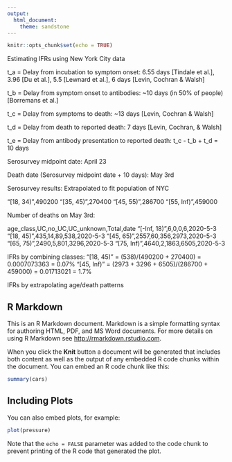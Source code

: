 ```yaml
---
output: 
  html_document:
    theme: sandstone
---
```


```r
knitr::opts_chunk$set(echo = TRUE)
```

Estimating IFRs using New York City data

t_a = Delay from incubation to symptom onset: 6.55 days [Tindale et al.], 3.96 [Du et al.], 5.5 [Lewnard et al.], 6 days [Levin, Cochran & Walsh]

t_b = Delay from symptom onset to antibodies: ~10 days (in 50% of people) [Borremans et al.]

t_c = Delay from symptoms to death: ~13 days [Levin, Cochran & Walsh]

t_d = Delay from death to reported death: 7 days [Levin, Cochran, & Walsh]

t_e = Delay from antibody presentation to reported death: t_c - t_b + t_d = 10 days

Serosurvey midpoint date: April 23

Death date (Serosurvey midpoint date + 10 days): May 3rd

Serosurvey results:
Extrapolated to fit population of NYC 

"[18, 34)",490200
"[35, 45)",270400
"[45, 55)",286700
"[55, Inf)",459000

Number of deaths on May 3rd:

age_class,UC,no_UC,UC_unknown,Total,date
"[-Inf, 18)",6,0,0,6,2020-5-3
"[18, 45)",435,14,89,538,2020-5-3
"[45, 65)",2557,60,356,2973,2020-5-3
"[65, 75)",2490,5,801,3296,2020-5-3
"[75, Inf)",4640,2,1863,6505,2020-5-3


IFRs by combining classes:
"[18, 45)" = (538)/(490200 + 270400) = 0.0007073363 = 0.07%
"[45, Inf)" = (2973 + 3296 + 6505)/(286700 + 459000) = 0.01713021 = 1.7%

IFRs by extrapolating age/death patterns

## R Markdown

This is an R Markdown document. Markdown is a simple formatting syntax for authoring HTML, PDF, and MS Word documents. For more details on using R Markdown see <http://rmarkdown.rstudio.com>.

When you click the **Knit** button a document will be generated that includes both content as well as the output of any embedded R code chunks within the document. You can embed an R code chunk like this:

```r
summary(cars)
```

## Including Plots

You can also embed plots, for example:

```r
plot(pressure)
```

Note that the `echo = FALSE` parameter was added to the code chunk to prevent printing of the R code that generated the plot.

